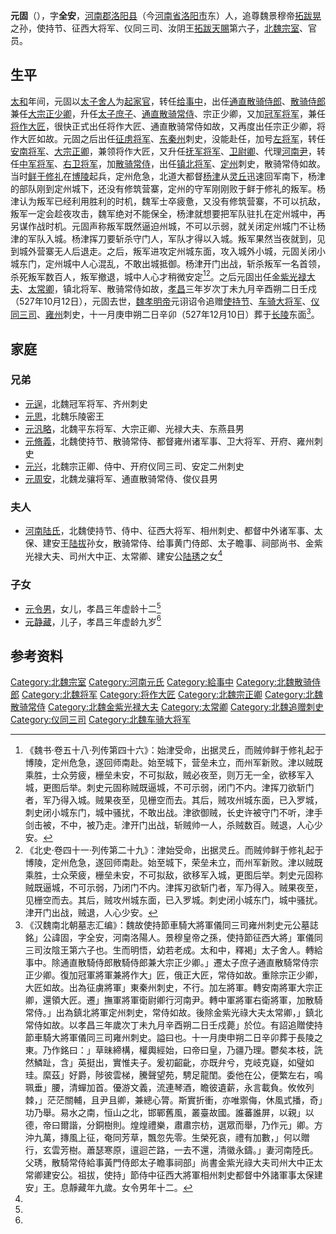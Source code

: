 '''元固'''（{{bd|？||527年|10月12日|catIdx=t}}），字'''全安'''，[[河南郡|河南郡]][[洛阳县|洛阳县]]（今[[河南省|河南省]][[洛阳市|洛阳市]]东）人，追尊魏景穆帝[[拓跋晃|拓跋晃]]之孙，使持节、征西大将军、仪同三司、汝阴王[[拓跋天賜|拓跋天賜]]第六子，[[北魏|北魏]][[宗室|宗室]]、官员。

==生平==
[[太和_(北魏)|太和]]年间，元固以[[太子舍人|太子舍人]]为[[起家官|起家官]]，转任[[给事中|给事中]]，出任[[通直散骑侍郎|通直散骑侍郎]]、[[散骑侍郎|散骑侍郎]]兼任[[大宗正少卿|大宗正少卿]]，升任[[太子庶子|太子庶子]]、[[通直散骑常侍|通直散骑常侍]]、宗正少卿，又加[[冠军将军|冠军将军]]，兼任[[将作大匠|将作大匠]]，很快正式出任将作大匠、通直散骑常侍如故，又再度出任宗正少卿，将作大匠如故。元固之后出任[[征虏将军|征虏将军]]、[[东秦州|东秦州]]刺史，没能赴任，加号[[左将军|左将军]]，转任[[安南将军|安南将军]]、[[大宗正卿|大宗正卿]]，兼领将作大匠，又升任[[抚军将军|抚军将军]]、[[卫尉卿|卫尉卿]]、代理[[河南尹|河南尹]]，转任[[中军将军|中军将军]]、[[右卫将军|右卫将军]]，加[[散骑常侍|散骑常侍]]，出任[[镇北将军|镇北将军]]、[[定州_(北魏)|定州]]刺史，散骑常侍如故。当时[[鲜于修礼|鲜于修礼]]在[[博陵|博陵]]起兵，定州危急，北道大都督[[杨津_(北魏)|杨津]]从[[灵丘|灵丘]]迅速回军南下，杨津的部队刚到定州城下，还没有修筑营寨，定州的守军刚刚败于鲜于修礼的叛军。杨津认为叛军已经利用胜利的时机，魏军士卒疲惫，又没有修筑营寨，不可以抗敌，叛军一定会趁夜攻击，魏军绝对不能保全，杨津就想要把军队驻扎在定州城中，再另谋作战时机。元固声称叛军既然逼迫州城，不可以示弱，就关闭定州城门不让杨津的军队入城。杨津挥刀要斩杀守门人，军队才得以入城。叛军果然当夜就到，见到城外营寨无人后退走。之后，叛军进攻定州城东面，攻入城外小城，元固关闭小城东门，定州城中人心混乱，不敢出城抵御。杨津开门出战，斩杀叛军一名首领，杀死叛军数百人，叛军撤退，城中人心才稍微安定<ref>《魏书·卷五十八·列传第四十六》：始津受命，出据灵丘，而贼帅鲜于修礼起于博陵，定州危急，遂回师南赴。始至城下，营垒未立，而州军新败。津以贼既乘胜，士众劳疲，栅垒未安，不可拟敌，贼必夜至，则万无一全，欲移军入城，更图后举。刺史元固称贼既逼城，不可示弱，闭门不内。津挥刀欲斩门者，军乃得入城。贼果夜至，见栅空而去。其后，贼攻州城东面，已入罗城，刺史闭小城东门，城中骚扰，不敢出战。津欲御贼，长史许被守门不听，津手剑击被，不中，被乃走。津开门出战，斩贼帅一人，杀贼数百。贼退，人心少安。</ref><ref>《北史·卷四十一·列传第二十九》：津始受命，出据灵丘。而贼帅鲜于修礼起于博陵，定州危急，遂回师南赴。始至城下，荣垒未立，而州军新败。津以贼既乘胜，士众荣疲，栅垒未安，不可拟敌，欲移军入城，更图后举。刺史元固称贼既逼城，不可示弱，乃闭门不内。津挥刃欲斩门者，军乃得入。贼果夜至，见栅空而去。其后，贼攻州城东面，已入罗城。刺史闭小城东门，城中骚扰。津开门出战，贼退，人心少安。</ref>。之后元固出任[[金紫光禄大夫|金紫光禄大夫]]、[[太常卿|太常卿]]，镇北将军、散骑常侍如故，[[孝昌_(年号)|孝昌]]三年岁次丁未九月辛酉朔二日壬戍（527年10月12日），元固去世，[[魏孝明帝|魏孝明帝]]元诩诏令追赠[[使持节|使持节]]、[[车骑大将军|车骑大将军]]、[[仪同三司|仪同三司]]、[[雍州_(后赵)|雍州]]刺史，十一月庚申朔二日辛卯（527年12月10日）葬于[[长陵|长陵]]东面<ref name=autogenerated1>《汉魏南北朝墓志汇编》：魏故使持節車騎大將軍儀同三司雍州刺史元公墓誌銘」公諱固，字全安，河南洛陽人。景穆皇帝之孫，使持節征西大將」軍儀同三司汝陰王第六子也。生而明悟，幼若老成。太和中，釋褐」太子舍人。轉給事中。除通直散騎侍郎散騎侍郎兼大宗正少卿。」遷太子庶子通直散騎常侍宗正少卿。復加冠軍將軍兼將作大」匠，俄正大匠，常侍如故。重除宗正少卿，大匠如故。出為征虜將軍」東秦州刺史，不行。加左將軍。轉安南將軍大宗正卿，還領大匠。遷」撫軍將軍衛尉卿行河南尹。轉中軍將軍右衛將軍，加散騎常侍。」出為鎮北將軍定州刺史，常侍如故。後除金紫光祿大夫太常卿，」鎮北常侍如故。以孝昌三年歲次丁未九月辛酉朔二日壬戍薨」於位。有詔追贈使持節車騎大將軍儀同三司雍州刺史。謚曰也。十一月庚申朔二日辛卯葬于長陵之東。乃作銘曰：」草昧締構，權輿經始，曰帝曰皇，乃疆乃理。鬱矣本枝，詵然鱗趾，含」英挺出，實惟夫子。爰初齠齔，亦既弁兮，克岐克嶷，如璧如珪。縻茲」好爵，陟彼雲梯，騰聲望苑，騁足龍閨。委他在公，便繁左右，鳴珮垂」腰，清蟬加首。優游文義，流連琴酒，瞻彼遺薪，永言載負。攸攸列棘，」茫茫關輔，且尹且卿，兼總心膂。斯實折衝，亦唯禦侮，休風式播，奇」功乃舉。易水之南，恒山之北，邯鄲舊風，叢臺故國。誰蕃誰屏，以親」以德，帝曰爾諧，分銅樹則。煌煌禮樂，肅肅宗枋，選眾而舉，乃作元」卿。方沖九萬，摶風上征，奄同芳草，飄忽先零。生榮死哀，禮有加數，」何以贈行，玄雲芳樹。蕭瑟寒原，邅迴芒路，一去不還，清徽永鑄。」妻河南陸氏。父琇，散騎常侍給事黃門侍郎太子瞻事祠部」尚書金紫光祿大夫司州大中正太常卿建安公。祖拔，使持」節侍中征西大將軍相州刺史都督中外諸軍事太保建安」王。息靜藏年九歲。女令男年十二。</ref>。

==家庭==
===兄弟===
*[[元逞|元逞]]，北魏冠军将军、齐州刺史
*[[元思|元思]]，北魏乐陵密王
*[[元汎略|元汎略]]，北魏平东将军、大宗正卿、光禄大夫、东燕县男
*[[元脩義|元脩義]]，北魏使持节、散骑常侍、都督雍州诸军事、卫大将军、开府、雍州刺史
*[[元兴_(北魏)|元兴]]，北魏宗正卿、侍中、开府仪同三司、安定二州刺史
*[[元周安|元周安]]，北魏龙骧将军、通直散骑常侍、俊仪县男

===夫人===
*[[河南陆氏|河南陆氏]]，北魏使持节、侍中、征西大将军、相州刺史、都督中外诸军事、太保、建安王[[陆拔|陆拔]]孙女，散骑常侍、给事黄门侍郎、太子瞻事、祠部尚书、金紫光禄大夫、司州大中正、太常卿、建安公[[陆琇|陆琇]]之女<ref name=autogenerated1 />

===子女===
*[[元令男|元令男]]，女儿，孝昌三年虚龄十二<ref name=autogenerated1 />
*[[元静藏|元静藏]]，儿子，孝昌三年虚龄九岁<ref name=autogenerated1 />

==参考资料==
{{reflist}}

[[Category:北魏宗室|Category:北魏宗室]]
[[Category:河南元氏|Category:河南元氏]]
[[Category:給事中|Category:給事中]]
[[Category:北魏散骑侍郎|Category:北魏散骑侍郎]]
[[Category:北魏将军|Category:北魏将军]]
[[Category:将作大匠|Category:将作大匠]]
[[Category:北魏宗正卿|Category:北魏宗正卿]]
[[Category:北魏散骑常侍|Category:北魏散骑常侍]]
[[Category:北魏金紫光禄大夫|Category:北魏金紫光禄大夫]]
[[Category:太常卿|Category:太常卿]]
[[Category:北魏追赠刺史|Category:北魏追赠刺史]]
[[Category:仪同三司|Category:仪同三司]]
[[Category:北魏车骑大将军|Category:北魏车骑大将军]]